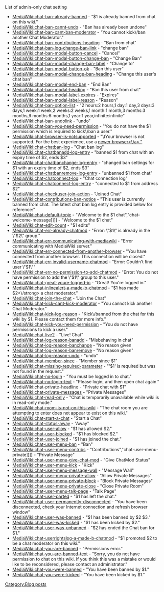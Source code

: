 List of admin-only chat setting
*[[MediaWiki:chat-ban-already-banned]] - "$1 is already banned from chat on this wiki."
*[[MediaWiki:chat-ban-cannt-undo]] - "Ban has already been undone"
*[[MediaWiki:chat-ban-cant-ban-moderator]] - "You cannot kick\/ban another Chat Moderator."
*[[MediaWiki:chat-ban-contributions-heading]] - "Ban from chat"
*[[MediaWiki:chat-ban-log-change-ban-link]] - "change ban"
*[[MediaWiki:chat-ban-modal-button-cancel]] - "Cancel"
*[[MediaWiki:chat-ban-modal-button-change-ban]] - "Change Ban"
*[[MediaWiki:chat-ban-modal-change-ban-label]] - "Change to"
*[[MediaWiki:chat-ban-modal-button-ok]] - "Ban this user"
*[[MediaWiki:chat-ban-modal-change-ban-heading]] - "Change this user's chat ban"
*[[MediaWiki:chat-ban-modal-end-ban]] - "End Ban"
*[[MediaWiki:chat-ban-modal-heading]] - "Ban this user from chat"
*[[MediaWiki:chat-ban-modal-label-expires]] - "Expires"
*[[MediaWiki:chat-ban-modal-label-reason]] - "Reason"
*[[MediaWiki:chat-ban-option-list]] - "2 hours:2 hours,1 day:1 day,3 days:3 days,1 week:1 week,2 weeks:2 weeks,1 month:1 month,3 months:3 months,6 months:6 months,1 year:1 year,infinite:infinite"
*[[MediaWiki:chat-ban-undolink]] - "undo"
*[[MediaWiki:chat-ban-you-need-permission]] - "You do not have the $1 permission which is required to kick\/ban a user."
*[[MediaWiki:chat-browser-is-notsupported]] - "\tYour browser is not supported. For the best experience, use a <a href=\"http:\/\/community.wikia.com\/wiki\/Help:Supported_browsers\">newer browser<\/a>."
*[[MediaWiki:chat-chatban-log]] - "Chat ban log"
*[[MediaWiki:chat-chatbanadd-log-entry]] - "banned $1 from chat with an expiry time of $2, ends $3"
*[[MediaWiki:chat-chatbanchange-log-entry]] - "changed ban settings for $1 with an expiry time of $2, ends $3"
*[[MediaWiki:chat-chatbanremove-log-entry]] - "unbanned $1 from chat"
*[[MediaWiki:chat-chatconnect-log]] - "Chat connection log"
*[[MediaWiki:chat-chatconnect-log-entry]] - "connected to $1 from address $2"
*[[MediaWiki:chat-checkuser-join-action]] - "Joined Chat"
*[[MediaWiki:chat-contributions-ban-notice]] - "This user is currently banned from chat. The latest chat ban log entry is provided below for reference:"
*[[MediaWiki:chat-default-topic]] - "Welcome to the $1 chat","chat-welcome-message]]]] - "Welcome to the $1 chat"
*[[MediaWiki:chat-edit-count]] - "$1 edits"
*[[MediaWiki:chat-err-already-chatmod]] - "Error: \"$1\" is already in the \"$2\" group."
*[[MediaWiki:chat-err-communicating-with-mediawiki]] - "Error communicating with MediaWiki server."
*[[MediaWiki:chat-err-connected-from-another-browser]] - "You have connected from another browser. This connection will be closed."
*[[MediaWiki:chat-err-invalid-username-chatmod]] - "Error: Couldn't find user \"$1\""
*[[MediaWiki:chat-err-no-permission-to-add-chatmod]] - "Error: You do not have permission to add the \"$1\" group to this user."
*[[MediaWiki:chat-great-youre-logged-in]] - "Great! You're logged in."
*[[MediaWiki:chat-inlinealert-a-made-b-chatmod]] - "$1 has made $2<\/strong> a chat moderator."
*[[MediaWiki:chat-join-the-chat]] - "Join the Chat"
*[[MediaWiki:chat-kick-cant-kick-moderator]] - "You cannot kick another Chat Moderator."
*[[MediaWiki:chat-kick-log-reason]] - "Kick\/banned from the chat for this wiki by $1. Please contact them for more info."
*[[MediaWiki:chat-kick-you-need-permission]] - "You do not have permissions to kick a user."
*[[MediaWiki:chat-live2]] - "Live! Chat"
*[[MediaWiki:chat-log-reason-banadd]] - "Misbehaving in chat"
*[[MediaWiki:chat-log-reason-banchange]] - "No reason given
*[[MediaWiki:chat-log-reason-banremove]] - "No reason given"
*[[MediaWiki:chat-log-reason-undo]] - "undo"
*[[MediaWiki:chat-member-since]] - "Member since $1"
*[[MediaWiki:chat-missing-required-parameter]] - "'$1' is required but was not found in the request."
*[[MediaWiki:chat-no-login]] - "You must be logged in to chat."
*[[MediaWiki:chat-no-login-text]] - "Please login, and then open chat again."
*[[MediaWiki:chat-private-headline]] - "Private chat with $1"
*[[MediaWiki:chat-private-messages]] - "Private Messages"
*[[MediaWiki:chat-read-only]] - "Chat is temporarily unavailable while wiki is in read-only mode."
*[[MediaWiki:chat-room-is-not-on-this-wiki]] - "The chat room you are attempting to enter does not appear to exist on this wiki."
*[[MediaWiki:chat-start-a-chat]] - "Start a Chat"
*[[MediaWiki:chat-status-away]] - "Away"
*[[MediaWiki:chat-user-allow]] - "$1 has allowed $2."
*[[MediaWiki:chat-user-blocked]] - "$1 has blocked $2."
*[[MediaWiki:chat-user-joined]] - "$1 has joined the chat."
*[[MediaWiki:chat-user-menu-ban]] - "Ban"
*[[MediaWiki:chat-user-menu-contribs]] - "Contributions","chat-user-menu-private]]]] - "Private Message"
*[[MediaWiki:chat-user-menu-give-chat-mod]] - "Give ChatMod Status"
*[[MediaWiki:chat-user-menu-kick]] - "Kick"
*[[MediaWiki:chat-user-menu-message-wall]] - "Message Wall"
*[[MediaWiki:chat-user-menu-private-allow]] - "Allow Private Messages"
*[[MediaWiki:chat-user-menu-private-block]] - "Block Private Messages"
*[[MediaWiki:chat-user-menu-private-close]] - "Close Private Room"
*[[MediaWiki:chat-user-menu-talk-page]] - "Talk Page"
*[[MediaWiki:chat-user-parted]] - "$1 has left the chat."
*[[MediaWiki:chat-user-permanently-disconnected]] - "You have been disconnected, check your Internet connection and refresh browser window"
*[[MediaWiki:chat-user-was-banned]] - "$1 has been banned by $2 $3."
*[[MediaWiki:chat-user-was-kicked]] - "$1 has been kicked by $2."
*[[MediaWiki:chat-user-was-unbanned]] - "$2 has ended the Chat ban for $1."
*[[MediaWiki:chat-userrightslog-a-made-b-chatmod]] - "$1 promoted $2 to be a chat moderator on this wiki."
*[[MediaWiki:chat-you-are-banned]] - "Permissions error."
*[[MediaWiki:chat-you-are-banned-text]] - "Sorry, you do not have permission to chat on this wiki. If you think this was a mistake or would like to be reconsidered, please contact an administrator."
*[[MediaWiki:chat-you-were-banned]] - "You have been banned by $1."
*[[MediaWiki:chat-you-were-kicked]] - "You have been kicked by $1."
[[Category:Blog posts]]
